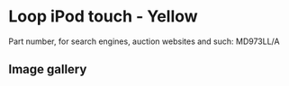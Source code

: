 
# Loop iPod touch - Yellow

Part number, for search engines, auction websites and such: MD973LL/A

## Image gallery

<div style={{ width: "768px" }}>
  <GalleryComponent
    images={[
      {
        original: "/everysource/MD973.png",
        thumbnail: "/everypreview/MD973.png",
      },
      {
        original: "/everysource/MD973_AV1.png",
        thumbnail: "/everypreview/MD973_AV1.png",
      },
      {
        original: "/everysource/MD973_AV2.png",
        thumbnail: "/everypreview/MD973_AV2.png",
      },
      {
        original: "/everysource/MD973_AV3.png",
        thumbnail: "/everypreview/MD973_AV3.png",
      }
    ]}
  />
</div>
